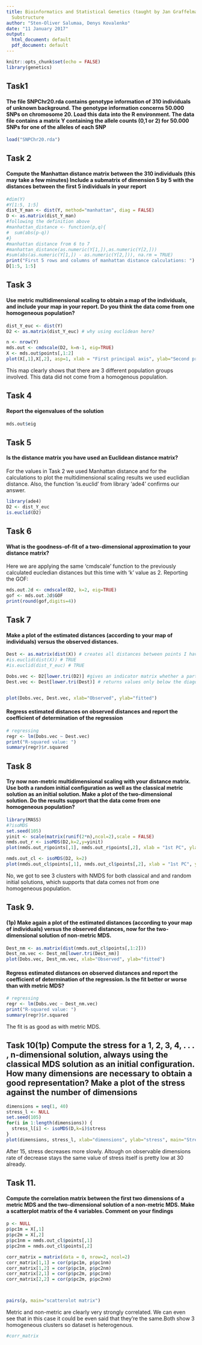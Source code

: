```yaml
---
title: Bioinformatics and Statistical Genetics (taught by Jan Graffelman), HW5, Population
  Substructure
author: "Sten-Oliver Salumaa, Denys Kovalenko"
date: "11 January 2017"
output:
  html_document: default
  pdf_document: default
---
```



```r
knitr::opts_chunk$set(echo = FALSE)
library(genetics)
```

## Task1
#### The file SNPChr20.rda contains genotype information of 310 individuals of unknown background. The genotype information concerns 50.000 SNPs on chromosome 20. Load this data into the R environment. The data file contains a matrix Y containing the allele counts (0,1 or 2) for 50.000 SNPs for one of the alleles of each SNP

```r
load("SNPChr20.rda")
```


## Task 2
#### Compute the Manhattan distance matrix between the 310 individuals (this may take a few minutes) Include a submatrix of dimension 5 by 5 with the distances between the first 5 individuals in your report

```r
#dim(Y)
#Y[1:5, 1:5]
dist_Y_man <- dist(Y, method="manhattan", diag = FALSE)
D <- as.matrix(dist_Y_man)
#following the definition above
#manhattan_distance <- function(p,q){
#  sum(abs(p-q))
#}
#manhattan distance from 6 to 7
#manhattan_distance(as.numeric(Y[1,]),as.numeric(Y[2,]))
#sum(abs(as.numeric(Y[1,]) - as.numeric(Y[2,])), na.rm = TRUE)
print("First 5 rows and columns of manhattan distance calculations: ")
D[1:5, 1:5]

```

## Task 3
#### Use metric multidimensional scaling to obtain a map of the individuals, and include your map in your report. Do you think the data come from one homogeneous population?

```r
dist_Y_euc <- dist(Y)
D2 <- as.matrix(dist_Y_euc) # why using euclidean here?

n <- nrow(Y)
mds.out <- cmdscale(D2, k=n-1, eig=TRUE)
X <- mds.out$points[,1:2]
plot(X[,1],X[,2], asp=1, xlab = "First principal axis", ylab="Second principal axis")
```

This map clearly shows that there are 3 different population groups involved. This data did not come from a homogenous population.


## Task 4
####  Report the eigenvalues of the solution

```r
mds.out$eig
```

## Task 5
####  Is the distance matrix you have used an Euclidean distance matrix?

For the values in Task 2 we used Manhattan distance and for the calculations to plot the multidimensional scaling results we used euclidian distance.
Also, the function 'is.euclid' from library 'ade4' confirms our answer.

```r
library(ade4)
D2 <- dist_Y_euc
is.euclid(D2)
```


## Task 6
#### What is the goodness-of-fit of a two-dimensional approximation to your distance matrix?
Here we are applying the same 'cmdscale' function to the previously calculated eucledian distances but this time with 'k' value as 2. Reporting the GOF:

```r
mds.out.2d <- cmdscale(D2, k=2, eig=TRUE)
gof <- mds.out.2d$GOF
print(round(gof,digits=4))
```

## Task 7
#### Make a plot of the estimated distances (according to your map of individuals) versus the observed distances.

```r
Dest <- as.matrix(dist(X)) # creates all distances between points I have on my computer screen
#is.euclid(dist(X)) # TRUE
#is.euclid(dist_Y_euc) # TRUE

Dobs.vec <- D2[lower.tri(D2)] #gives an indicator matrix whether a particular entry is below diagonal or no
Dest.vec <- Dest[lower.tri(Dest)] # returns values only below the diagonal


plot(Dobs.vec, Dest.vec, xlab="Observed", ylab="fitted")

```

#### Regress estimated distances on observed distances and report the coefficient of determination of the regression

```r
# regressing
regr <- lm(Dobs.vec ~ Dest.vec)
print("R-squared value: ")
summary(regr)$r.squared
```

## Task 8
#### Try now non-metric multidimensional scaling with your distance matrix. Use both a random initial configuration as well as the classical metric solution as an initial solution. Make a plot of the two-dimensional solution. Do the results support that the data come from one homogeneous population?

```r
library(MASS)
#?isoMDS
set.seed(105)
yinit <- scale(matrix(runif(2*n),ncol=2),scale = FALSE)
nmds.out_r <- isoMDS(D2,k=2,y=yinit)
plot(nmds.out_r$points[,1], nmds.out_r$points[,2], xlab = "1st PC", ylab = "2nd PC")

```


```r
nmds.out_cl <- isoMDS(D2, k=2)
plot(nmds.out_cl$points[,1], nmds.out_cl$points[,2], xlab = "1st PC", ylab = "2nd PC", main="Fitted configuration with classical solution as init conf")
```

No, we got to see 3 clusters with NMDS for both classical and and random initial solutions, which supports that data comes not from one homogeneous population.


## Task 9.
#### (1p) Make again a plot of the estimated distances (according to your map of individuals) versus the observed distances, now for the two-dimensional solution of non-metric MDS. 

```r
Dest_nm <- as.matrix(dist(nmds.out_cl$points[,1:2]))
Dest_nm.vec <- Dest_nm[lower.tri(Dest_nm)] 
plot(Dobs.vec, Dest_nm.vec, xlab="Observed", ylab="fitted")
```

#### Regress estimated distances on observed distances and report the coefficient of determination of the regression. Is the fit better or worse than with metric MDS?

```r
# regressing
regr <- lm(Dobs.vec ~ Dest_nm.vec)
print("R-squared value: ")
summary(regr)$r.squared
```

The fit is as good as with metric MDS.

## Task 10(1p) Compute the stress for a 1, 2, 3, 4, . . . , n-dimensional solution, always using the classical MDS solution as an initial configuration. How many dimensions are necessary to obtain a good representation? Make a plot of the stress against the number of dimensions

```r
dimensions = seq(1, 40)
stress_l <- NULL
set.seed(105)
for(i in 1:length(dimensions)) {
  stress_l[i] <- isoMDS(D,k=i)$stress
}
plot(dimensions, stress_l, xlab="dimensions", ylab="stress", main="Stress over dimensions")
```

After 15, stress decreases more slowly. Altough on observable dimensions rate of decrease stays the same value of stress itself is pretty low at 30 already.



## Task 11. 
#### Compute the correlation matrix between the first two dimensions of a metric MDS and the two-dimensional solution of a non-metric MDS. Make a scatterplot matrix of the 4 variables. Comment on your findings 

```r
p <- NULL
p$pc1m = X[,1]
p$pc2m = X[,2]
p$pc1nm = nmds.out_cl$points[,1]
p$pc2nm = nmds.out_cl$points[,2]

corr_matrix = matrix(data = 0, nrow=2, ncol=2)
corr_matrix[1,1] = cor(p$pc1m, p$pc1nm)
corr_matrix[1,2] = cor(p$pc1m, p$pc2nm)
corr_matrix[2,1] = cor(p$pc2m, p$pc1nm)
corr_matrix[2,2] = cor(p$pc2m, p$pc2nm)



pairs(p, main="scatterolot matrix")
```


Metric and non-metric are clearly very strongly correlated. We can even see that in this case it could be even said that they're the same.Both show 3 homogeneous clusters so dataset is heterogenous.

```r
#corr_matrix
```


```r

```


```r

```

